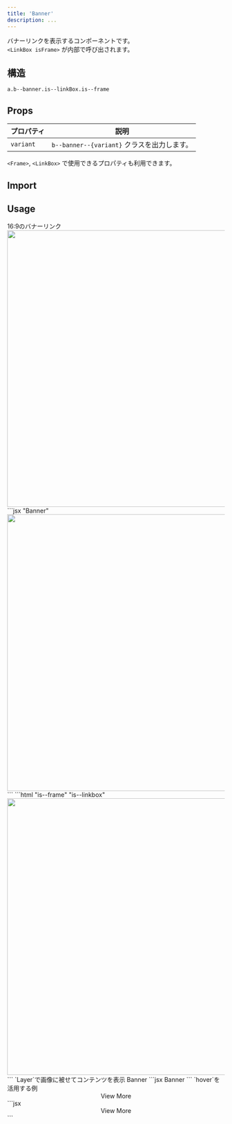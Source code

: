 ```yaml
---
title: 'Banner'
description: ...
---
```





バナーリンクを表示するコンポーネントです。  
`<LinkBox isFrame>` が内部で呼び出されます。


## 構造
```pug
a.b--banner.is--linkBox.is--frame
```



## Props

| プロパティ | 説明 |
|---|---|
|`variant`| `b--banner--{variant}` クラスを出力します。|

`<Frame>`, `<LinkBox>` で使用できるプロパティも利用できます。

## Import

<ImportCode component='Banner' />



## Usage

<Preview>
	<PreviewTitle>16:9のバナーリンク</PreviewTitle>
	<PreviewArea p={30}>
		<Banner href='#banner-link' aspect='bronze'>
			<img src='/img/img-2.jpg' alt='' width='960' height='640' loading='lazy' />
		</Banner>
	</PreviewArea>
	<PreviewCode slot='tab' label='JSX'>
```jsx "Banner"
<Banner href='#banner-link' aspect='bronze'>
	<img src='/img.jpg' alt='' width='960' height='640' loading='lazy' />
</Banner>
```
	</PreviewCode>
	<PreviewCode slot='tab' label='HTML'>
```html "is--frame" "is--linkbox"
<a class="b--banner is--frame is--linkBox -aspect:bronze -hov:fade" href="#banner-link">
	<img src="/img.jpg" alt="" width="960" height="640" loading="lazy">
</a>
```
	</PreviewCode>
</Preview>


<Preview>
	<PreviewTitle>`Layer`で画像に被せてコンテンツを表示</PreviewTitle>
	<PreviewArea p={30}>
		<Banner href='#banner-link' aspect='5/1' minH='8em' w='100' bdrs='l'>
			<Media src='/img/img-3.jpg' alt='' width='960' height='640' loading='lazy' />
			<Layer bgc='black' op='50' />
			<Stack pos='a' inset='0' jc='c' g='10' px='40' c='white' lh='s'>
				<Text fz='xl' fw='bold'>Banner</Text>
				<DammyText fz='s' lang='ja' length='s'/>
			</Stack>
		</Banner>
	</PreviewArea>
<PreviewCode>
```jsx
<Banner href='#banner-link' aspect='5/1' minH='8em' w='100' bdrs='l'>
	<Media src='/img/img-3.jpg' alt='' width='960' height='640' loading='lazy' />
	<Layer bgc='black' op='50' />
	<Stack pos='a' inset='0' jc='c' g='10' px='40' c='white' lh='s'>
		<Text fz='xl' fw='bold'>Banner</Text>
		<DammyText fz='s' lang='ja' length='s'/>
	</Stack>
</Banner>
```
</PreviewCode>
</Preview>

<Preview>
	<PreviewTitle>`hover`を活用する例</PreviewTitle>
	<PreviewArea p={30}>
		<Banner href='#banner-link' aspect='16/9' hov='pass' bdrs='l'>
			<Media hov='get:zoom' src='/img/img-1.jpg' alt='' width='960' height='640' loading='lazy' />
			<Layer bgc='black:20%' blur='4px' hov='get:show'/>
			<Center isLayer hov='get:show'>
				<Text bgc='black' c='white' bdrs='full' px='30' py='20' lh='s'>View More</Text>
			</Center>
		</Banner>
	</PreviewArea>
<PreviewCode>
```jsx
<Banner href='#banner-link' aspect='16/9' hov='pass' bdrs='l'>
	<Media hov='get:zoom' src='/img/img-1.jpg' alt='' width='960' height='640' loading='lazy' />
	<Layer bgc='black:20%' blur='4px' hov='get:show'/>
	<Center isLayer hov='get:show'>
		<Text bgc='black' c='white' bdrs='full' px='30' py='20' lh='s'>View More</Text>
	</Center>
</Banner>
```
</PreviewCode>
</Preview>
